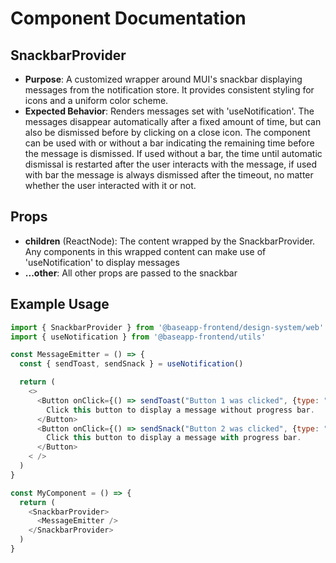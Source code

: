 
<Meta title="@baseapp-frontend | designSystem/SnackbarProvider/SnackbarProvider" />

# Component Documentation

## SnackbarProvider

- **Purpose**: A customized wrapper around MUI's snackbar displaying messages from the notification store. It provides consistent styling for icons and a uniform color scheme.
- **Expected Behavior**: Renders messages set with 'useNotification'. The messages disappear automatically after a fixed amount of time, but can also be dismissed before by clicking on a close icon. The component can be used with or without a bar indicating the remaining time before the message is dismissed. If used without a bar, the time until automatic dismissal is restarted after the user interacts with the message, if used with bar the message is always dismissed after the timeout, no matter whether the user interacted with it or not.

## Props

- **children** (ReactNode): The content wrapped by the SnackbarProvider. Any components in this wrapped content can make use of 'useNotification' to display messages
- **...other**: All other props are passed to the snackbar

## Example Usage

```javascript
import { SnackbarProvider } from '@baseapp-frontend/design-system/web'
import { useNotification } from '@baseapp-frontend/utils'

const MessageEmitter = () => {
  const { sendToast, sendSnack } = useNotification()

  return (
    <>
      <Button onClick={() => sendToast("Button 1 was clicked", {type: "info"})}>
        Click this button to display a message without progress bar.
      </Button>
      <Button onClick={() => sendSnack("Button 2 was clicked", {type: "info"})}>
        Click this button to display a message with progress bar.
      </Button>
    < />
  )
}

const MyComponent = () => {
  return (
    <SnackbarProvider>
      <MessageEmitter />
    </SnackbarProvider>
  )
}
```

